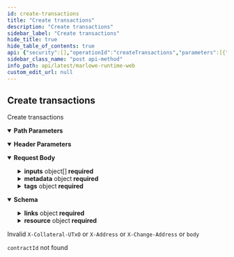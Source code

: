 ```yaml
---
id: create-transactions
title: "Create transactions"
description: "Create transactions"
sidebar_label: "Create transactions"
hide_title: true
hide_table_of_contents: true
api: {"security":[],"operationId":"createTransactions","parameters":[{"in":"path","name":"contractId","required":true,"schema":{"description":"A reference to a transaction output with a transaction ID and index.","example":"98d601c9307dd43307cf68a03aad0086d4e07a789b66919ccf9f7f7676577eb7#1","pattern":"^[a-fA-F0-9]{64}#[0-9]+$","type":"string"}},{"in":"header","name":"X-Change-Address","required":true,"schema":{"description":"A cardano address","example":"addr1w94f8ywk4fg672xasahtk4t9k6w3aql943uxz5rt62d4dvq8evxaf","type":"string"}},{"in":"header","name":"X-Address","required":false,"schema":{"description":"A comma-separated list of values","type":"string"}},{"in":"header","name":"X-Collateral-UTxO","required":false,"schema":{"description":"A comma-separated list of values","type":"string"}}],"requestBody":{"content":{"application/json;charset=utf-8":{"schema":{"properties":{"inputs":{"items":{"description":"An input to a Marlowe transaction","oneOf":[{"description":"Notify a contract to check a condition and provide the continuation of the contract","required":["merkleized_continuation","continuation_hash"],"type":"object"},{"description":"Notify a contract to check a condition","enum":["input_notify"],"type":"string"},{"description":"Make a choice in a contract and provide the continuation of the contract","required":["input_that_chooses_num","for_choice_id","merkleized_continuation","continuation_hash"],"type":"object"},{"description":"Make a choice in a contract","required":["input_that_chooses_num","for_choice_id"],"type":"object"},{"description":"Deposit funds into an account in a contract and provide the continuation of the contract","required":["input_from_party","that_deposits","of_token","into_account","merkleized_continuation","continuation_hash"],"type":"object"},{"description":"Deposit funds into an account in a contract","required":["input_from_party","that_deposits","of_token","into_account"],"type":"object"}],"title":"Input"},"type":"array"},"invalidBefore":{"example":"2016-07-22T00:00:00Z","format":"yyyy-mm-ddThh:MM:ssZ","type":"string","title":"UTCTime"},"invalidHereafter":{"example":"2016-07-22T00:00:00Z","format":"yyyy-mm-ddThh:MM:ssZ","type":"string","title":"UTCTime"},"metadata":{"additionalProperties":{"description":"An arbitrary JSON value for storage in a metadata key","title":"Metadata"},"type":"object"},"tags":{"additionalProperties":{"description":"An arbitrary JSON value for storage in a metadata key","title":"Metadata"},"type":"object"},"version":{"description":"A version of the Marlowe language.","enum":["v1"],"type":"string","title":"MarloweVersion"}},"required":["version","tags","metadata","inputs"],"type":"object","title":"PostTransactionsRequest"}}}},"responses":{"201":{"content":{"application/json;charset=utf-8":{"schema":{"properties":{"links":{"properties":{"transaction":{"type":"string"}},"type":"object"},"resource":{"properties":{"contractId":{"description":"A reference to a transaction output with a transaction ID and index.","example":"98d601c9307dd43307cf68a03aad0086d4e07a789b66919ccf9f7f7676577eb7#1","pattern":"^[a-fA-F0-9]{64}#[0-9]+$","type":"string","title":"TxOutRef"},"transactionId":{"description":"The hex-encoded identifier of a Cardano transaction","pattern":"^[a-fA-F0-9]{64}$","type":"string","title":"TxId"},"txBody":{"properties":{"cborHex":{"type":"string"},"description":{"type":"string"},"type":{"type":"string"}},"required":["type","description","cborHex"],"type":"object","title":"TextEnvelope"}},"required":["contractId","transactionId","txBody"],"type":"object","title":"ApplyInputsTxBody"}},"required":["resource","links"],"type":"object"}}},"description":""},"400":{"description":"Invalid `X-Collateral-UTxO` or `X-Address` or `X-Change-Address` or `body`"},"404":{"description":"`contractId` not found"}},"description":"Create transactions","method":"post","path":"/contracts/{contractId}/transactions","servers":[{"url":"localhost:3780","description":""}],"info":{"title":"Marlowe Runtime Web","version":"0.0.3","description":"REST endpoints for Marlowe","license":{"name":"Apache 2.0","url":"https://www.apache.org/licenses/LICENSE-2.0.html"}},"postman":{"name":"Create transactions","description":{"type":"text/plain"},"url":{"path":["contracts",":contractId","transactions"],"host":["{{baseUrl}}"],"query":[],"variable":[{"disabled":false,"description":{"content":"(Required) ","type":"text/plain"},"type":"any","value":"","key":"contractId"}]},"header":[{"disabled":false,"description":{"content":"(Required) ","type":"text/plain"},"key":"X-Change-Address","value":""},{"disabled":false,"description":{"content":"","type":"text/plain"},"key":"X-Address","value":""},{"disabled":false,"description":{"content":"","type":"text/plain"},"key":"X-Collateral-UTxO","value":""},{"key":"Content-Type","value":"application/json;charset=utf-8"},{"key":"Accept","value":"application/json;charset=utf-8"}],"method":"POST","body":{"mode":"raw","raw":"\"\"","options":{"raw":{"language":"json"}}}}}
sidebar_class_name: "post api-method"
info_path: api/latest/marlowe-runtime-web
custom_edit_url: null
---
```



## Create transactions



Create transactions

<details style={{"marginBottom":"1rem"}} data-collapsed={false} open={true}><summary style={{}}><strong>Path Parameters</strong></summary><div><ul><ParamsItem className={"paramsItem"} param={{"in":"path","name":"contractId","required":true,"schema":{"description":"A reference to a transaction output with a transaction ID and index.","example":"98d601c9307dd43307cf68a03aad0086d4e07a789b66919ccf9f7f7676577eb7#1","pattern":"^[a-fA-F0-9]{64}#[0-9]+$","type":"string"}}}></ParamsItem></ul></div></details><details style={{"marginBottom":"1rem"}} data-collapsed={false} open={true}><summary style={{}}><strong>Header Parameters</strong></summary><div><ul><ParamsItem className={"paramsItem"} param={{"in":"header","name":"X-Change-Address","required":true,"schema":{"description":"A cardano address","example":"addr1w94f8ywk4fg672xasahtk4t9k6w3aql943uxz5rt62d4dvq8evxaf","type":"string"}}}></ParamsItem><ParamsItem className={"paramsItem"} param={{"in":"header","name":"X-Address","required":false,"schema":{"description":"A comma-separated list of values","type":"string"}}}></ParamsItem><ParamsItem className={"paramsItem"} param={{"in":"header","name":"X-Collateral-UTxO","required":false,"schema":{"description":"A comma-separated list of values","type":"string"}}}></ParamsItem></ul></div></details><MimeTabs><TabItem label={"application/json;charset=utf-8"} value={"application/json;charset=utf-8-schema"}><details style={{}} data-collapsed={false} open={true}><summary style={{"textAlign":"left"}}><strong>Request Body</strong></summary><div style={{"textAlign":"left","marginLeft":"1rem"}}></div><ul style={{"marginLeft":"1rem"}}><SchemaItem collapsible={true} className={"schemaItem"}><details style={{}}><summary style={{}}><strong>inputs</strong><span style={{"opacity":"0.6"}}> object[]</span><strong style={{"fontSize":"var(--ifm-code-font-size)","color":"var(--openapi-required)"}}> required</strong></summary><div style={{"marginLeft":"1rem"}}><li><div style={{"fontSize":"var(--ifm-code-font-size)","opacity":"0.6","marginLeft":"-.5rem","paddingBottom":".5rem"}}>Array [</div></li><div><span className={"badge badge--info"}>oneOf</span><SchemaTabs><TabItem label={"MOD1"} value={"0-item-properties"}><SchemaItem collapsible={false} name={"continuation_hash"} required={true} schemaName={"string"} qualifierMessage={undefined} schema={{"type":"string"}}></SchemaItem><SchemaItem collapsible={true} className={"schemaItem"}><details style={{}}><summary style={{}}><strong>merkleized_continuation</strong><span style={{"opacity":"0.6"}}> object</span><strong style={{"fontSize":"var(--ifm-code-font-size)","color":"var(--openapi-required)"}}> required</strong></summary><div style={{"marginLeft":"1rem"}}><div style={{"marginTop":".5rem","marginBottom":".5rem"}}>

Contract terms specified in Marlowe

</div></div><div><span className={"badge badge--info"}>oneOf</span><SchemaTabs><TabItem label={"string"} value={"0-property"}><p>string</p><div style={{"marginTop":".5rem","marginBottom":".5rem"}}>

Contract terms specified in Marlowe

</div></TabItem><TabItem label={"object"} value={"1-property"}><p>object</p><div style={{"marginTop":".5rem","marginBottom":".5rem"}}>

Contract terms specified in Marlowe

</div></TabItem><TabItem label={"object"} value={"2-property"}><p>object</p><div style={{"marginTop":".5rem","marginBottom":".5rem"}}>

Contract terms specified in Marlowe

</div></TabItem><TabItem label={"object"} value={"3-property"}><p>object</p><div style={{"marginTop":".5rem","marginBottom":".5rem"}}>

Contract terms specified in Marlowe

</div></TabItem><TabItem label={"object"} value={"4-property"}><p>object</p><div style={{"marginTop":".5rem","marginBottom":".5rem"}}>

Contract terms specified in Marlowe

</div></TabItem><TabItem label={"object"} value={"5-property"}><p>object</p><div style={{"marginTop":".5rem","marginBottom":".5rem"}}>

Contract terms specified in Marlowe

</div></TabItem></SchemaTabs></div></details></SchemaItem></TabItem><TabItem label={"MOD2"} value={"1-item-properties"}><div style={{"marginTop":".5rem","marginBottom":".5rem","marginLeft":"1rem"}}>

string

</div></TabItem><TabItem label={"MOD3"} value={"2-item-properties"}><SchemaItem collapsible={false} name={"continuation_hash"} required={true} schemaName={"string"} qualifierMessage={undefined} schema={{"type":"string"}}></SchemaItem><SchemaItem collapsible={true} className={"schemaItem"}><details style={{}}><summary style={{}}><strong>for_choice_id</strong><span style={{"opacity":"0.6"}}> object</span><strong style={{"fontSize":"var(--ifm-code-font-size)","color":"var(--openapi-required)"}}> required</strong></summary><div style={{"marginLeft":"1rem"}}><div style={{"marginTop":".5rem","marginBottom":".5rem"}}>

Refers to a party by role name.

</div><SchemaItem collapsible={false} name={"choice_name"} required={true} schemaName={"string"} qualifierMessage={undefined} schema={{"type":"string"}}></SchemaItem><SchemaItem collapsible={true} className={"schemaItem"}><details style={{}}><summary style={{}}><strong>choice_owner</strong><span style={{"opacity":"0.6"}}> object</span><strong style={{"fontSize":"var(--ifm-code-font-size)","color":"var(--openapi-required)"}}> required</strong></summary><div style={{"marginLeft":"1rem"}}><div style={{"marginTop":".5rem","marginBottom":".5rem"}}>

A participant in a contract

</div></div><div><span className={"badge badge--info"}>oneOf</span><SchemaTabs><TabItem label={"object"} value={"0-property"}><p>object</p><div style={{"marginTop":".5rem","marginBottom":".5rem"}}>

A participant in a contract

</div></TabItem><TabItem label={"object"} value={"1-property"}><p>object</p><div style={{"marginTop":".5rem","marginBottom":".5rem"}}>

A participant in a contract

</div></TabItem></SchemaTabs></div></details></SchemaItem></div></details></SchemaItem><SchemaItem collapsible={false} name={"input_that_chooses_num"} required={true} schemaName={"integer"} qualifierMessage={undefined} schema={{"type":"integer"}}></SchemaItem><SchemaItem collapsible={true} className={"schemaItem"}><details style={{}}><summary style={{}}><strong>merkleized_continuation</strong><span style={{"opacity":"0.6"}}> object</span><strong style={{"fontSize":"var(--ifm-code-font-size)","color":"var(--openapi-required)"}}> required</strong></summary><div style={{"marginLeft":"1rem"}}><div style={{"marginTop":".5rem","marginBottom":".5rem"}}>

Contract terms specified in Marlowe

</div></div><div><span className={"badge badge--info"}>oneOf</span><SchemaTabs><TabItem label={"string"} value={"0-property"}><p>string</p><div style={{"marginTop":".5rem","marginBottom":".5rem"}}>

Contract terms specified in Marlowe

</div></TabItem><TabItem label={"object"} value={"1-property"}><p>object</p><div style={{"marginTop":".5rem","marginBottom":".5rem"}}>

Contract terms specified in Marlowe

</div></TabItem><TabItem label={"object"} value={"2-property"}><p>object</p><div style={{"marginTop":".5rem","marginBottom":".5rem"}}>

Contract terms specified in Marlowe

</div></TabItem><TabItem label={"object"} value={"3-property"}><p>object</p><div style={{"marginTop":".5rem","marginBottom":".5rem"}}>

Contract terms specified in Marlowe

</div></TabItem><TabItem label={"object"} value={"4-property"}><p>object</p><div style={{"marginTop":".5rem","marginBottom":".5rem"}}>

Contract terms specified in Marlowe

</div></TabItem><TabItem label={"object"} value={"5-property"}><p>object</p><div style={{"marginTop":".5rem","marginBottom":".5rem"}}>

Contract terms specified in Marlowe

</div></TabItem></SchemaTabs></div></details></SchemaItem></TabItem><TabItem label={"MOD4"} value={"3-item-properties"}><SchemaItem collapsible={true} className={"schemaItem"}><details style={{}}><summary style={{}}><strong>for_choice_id</strong><span style={{"opacity":"0.6"}}> object</span><strong style={{"fontSize":"var(--ifm-code-font-size)","color":"var(--openapi-required)"}}> required</strong></summary><div style={{"marginLeft":"1rem"}}><div style={{"marginTop":".5rem","marginBottom":".5rem"}}>

Refers to a party by role name.

</div><SchemaItem collapsible={false} name={"choice_name"} required={true} schemaName={"string"} qualifierMessage={undefined} schema={{"type":"string"}}></SchemaItem><SchemaItem collapsible={true} className={"schemaItem"}><details style={{}}><summary style={{}}><strong>choice_owner</strong><span style={{"opacity":"0.6"}}> object</span><strong style={{"fontSize":"var(--ifm-code-font-size)","color":"var(--openapi-required)"}}> required</strong></summary><div style={{"marginLeft":"1rem"}}><div style={{"marginTop":".5rem","marginBottom":".5rem"}}>

A participant in a contract

</div></div><div><span className={"badge badge--info"}>oneOf</span><SchemaTabs><TabItem label={"object"} value={"0-property"}><p>object</p><div style={{"marginTop":".5rem","marginBottom":".5rem"}}>

A participant in a contract

</div></TabItem><TabItem label={"object"} value={"1-property"}><p>object</p><div style={{"marginTop":".5rem","marginBottom":".5rem"}}>

A participant in a contract

</div></TabItem></SchemaTabs></div></details></SchemaItem></div></details></SchemaItem><SchemaItem collapsible={false} name={"input_that_chooses_num"} required={true} schemaName={"integer"} qualifierMessage={undefined} schema={{"type":"integer"}}></SchemaItem></TabItem><TabItem label={"MOD5"} value={"4-item-properties"}><SchemaItem collapsible={false} name={"continuation_hash"} required={true} schemaName={"string"} qualifierMessage={undefined} schema={{"type":"string"}}></SchemaItem><SchemaItem collapsible={true} className={"schemaItem"}><details style={{}}><summary style={{}}><strong>input_from_party</strong><span style={{"opacity":"0.6"}}> object</span><strong style={{"fontSize":"var(--ifm-code-font-size)","color":"var(--openapi-required)"}}> required</strong></summary><div style={{"marginLeft":"1rem"}}><div style={{"marginTop":".5rem","marginBottom":".5rem"}}>

A participant in a contract

</div></div><div><span className={"badge badge--info"}>oneOf</span><SchemaTabs><TabItem label={"object"} value={"0-property"}><p>object</p><div style={{"marginTop":".5rem","marginBottom":".5rem"}}>

A participant in a contract

</div></TabItem><TabItem label={"object"} value={"1-property"}><p>object</p><div style={{"marginTop":".5rem","marginBottom":".5rem"}}>

A participant in a contract

</div></TabItem></SchemaTabs></div></details></SchemaItem><SchemaItem collapsible={true} className={"schemaItem"}><details style={{}}><summary style={{}}><strong>into_account</strong><span style={{"opacity":"0.6"}}> object</span><strong style={{"fontSize":"var(--ifm-code-font-size)","color":"var(--openapi-required)"}}> required</strong></summary><div style={{"marginLeft":"1rem"}}><div style={{"marginTop":".5rem","marginBottom":".5rem"}}>

A participant in a contract

</div></div><div><span className={"badge badge--info"}>oneOf</span><SchemaTabs><TabItem label={"object"} value={"0-property"}><p>object</p><div style={{"marginTop":".5rem","marginBottom":".5rem"}}>

A participant in a contract

</div></TabItem><TabItem label={"object"} value={"1-property"}><p>object</p><div style={{"marginTop":".5rem","marginBottom":".5rem"}}>

A participant in a contract

</div></TabItem></SchemaTabs></div></details></SchemaItem><SchemaItem collapsible={true} className={"schemaItem"}><details style={{}}><summary style={{}}><strong>merkleized_continuation</strong><span style={{"opacity":"0.6"}}> object</span><strong style={{"fontSize":"var(--ifm-code-font-size)","color":"var(--openapi-required)"}}> required</strong></summary><div style={{"marginLeft":"1rem"}}><div style={{"marginTop":".5rem","marginBottom":".5rem"}}>

Contract terms specified in Marlowe

</div></div><div><span className={"badge badge--info"}>oneOf</span><SchemaTabs><TabItem label={"string"} value={"0-property"}><p>string</p><div style={{"marginTop":".5rem","marginBottom":".5rem"}}>

Contract terms specified in Marlowe

</div></TabItem><TabItem label={"object"} value={"1-property"}><p>object</p><div style={{"marginTop":".5rem","marginBottom":".5rem"}}>

Contract terms specified in Marlowe

</div></TabItem><TabItem label={"object"} value={"2-property"}><p>object</p><div style={{"marginTop":".5rem","marginBottom":".5rem"}}>

Contract terms specified in Marlowe

</div></TabItem><TabItem label={"object"} value={"3-property"}><p>object</p><div style={{"marginTop":".5rem","marginBottom":".5rem"}}>

Contract terms specified in Marlowe

</div></TabItem><TabItem label={"object"} value={"4-property"}><p>object</p><div style={{"marginTop":".5rem","marginBottom":".5rem"}}>

Contract terms specified in Marlowe

</div></TabItem><TabItem label={"object"} value={"5-property"}><p>object</p><div style={{"marginTop":".5rem","marginBottom":".5rem"}}>

Contract terms specified in Marlowe

</div></TabItem></SchemaTabs></div></details></SchemaItem><SchemaItem collapsible={true} className={"schemaItem"}><details style={{}}><summary style={{}}><strong>of_token</strong><span style={{"opacity":"0.6"}}> object</span><strong style={{"fontSize":"var(--ifm-code-font-size)","color":"var(--openapi-required)"}}> required</strong></summary><div style={{"marginLeft":"1rem"}}><div style={{"marginTop":".5rem","marginBottom":".5rem"}}>

A token with a currency symbol (minting policy ID) and token name.

</div><SchemaItem collapsible={false} name={"currency_symbol"} required={true} schemaName={"string"} qualifierMessage={undefined} schema={{"type":"string"}}></SchemaItem><SchemaItem collapsible={false} name={"token_name"} required={true} schemaName={"string"} qualifierMessage={undefined} schema={{"type":"string"}}></SchemaItem></div></details></SchemaItem><SchemaItem collapsible={false} name={"that_deposits"} required={true} schemaName={"integer"} qualifierMessage={undefined} schema={{"type":"integer"}}></SchemaItem></TabItem><TabItem label={"MOD6"} value={"5-item-properties"}><SchemaItem collapsible={true} className={"schemaItem"}><details style={{}}><summary style={{}}><strong>input_from_party</strong><span style={{"opacity":"0.6"}}> object</span><strong style={{"fontSize":"var(--ifm-code-font-size)","color":"var(--openapi-required)"}}> required</strong></summary><div style={{"marginLeft":"1rem"}}><div style={{"marginTop":".5rem","marginBottom":".5rem"}}>

A participant in a contract

</div></div><div><span className={"badge badge--info"}>oneOf</span><SchemaTabs><TabItem label={"object"} value={"0-property"}><p>object</p><div style={{"marginTop":".5rem","marginBottom":".5rem"}}>

A participant in a contract

</div></TabItem><TabItem label={"object"} value={"1-property"}><p>object</p><div style={{"marginTop":".5rem","marginBottom":".5rem"}}>

A participant in a contract

</div></TabItem></SchemaTabs></div></details></SchemaItem><SchemaItem collapsible={true} className={"schemaItem"}><details style={{}}><summary style={{}}><strong>into_account</strong><span style={{"opacity":"0.6"}}> object</span><strong style={{"fontSize":"var(--ifm-code-font-size)","color":"var(--openapi-required)"}}> required</strong></summary><div style={{"marginLeft":"1rem"}}><div style={{"marginTop":".5rem","marginBottom":".5rem"}}>

A participant in a contract

</div></div><div><span className={"badge badge--info"}>oneOf</span><SchemaTabs><TabItem label={"object"} value={"0-property"}><p>object</p><div style={{"marginTop":".5rem","marginBottom":".5rem"}}>

A participant in a contract

</div></TabItem><TabItem label={"object"} value={"1-property"}><p>object</p><div style={{"marginTop":".5rem","marginBottom":".5rem"}}>

A participant in a contract

</div></TabItem></SchemaTabs></div></details></SchemaItem><SchemaItem collapsible={true} className={"schemaItem"}><details style={{}}><summary style={{}}><strong>of_token</strong><span style={{"opacity":"0.6"}}> object</span><strong style={{"fontSize":"var(--ifm-code-font-size)","color":"var(--openapi-required)"}}> required</strong></summary><div style={{"marginLeft":"1rem"}}><div style={{"marginTop":".5rem","marginBottom":".5rem"}}>

A token with a currency symbol (minting policy ID) and token name.

</div><SchemaItem collapsible={false} name={"currency_symbol"} required={true} schemaName={"string"} qualifierMessage={undefined} schema={{"type":"string"}}></SchemaItem><SchemaItem collapsible={false} name={"token_name"} required={true} schemaName={"string"} qualifierMessage={undefined} schema={{"type":"string"}}></SchemaItem></div></details></SchemaItem><SchemaItem collapsible={false} name={"that_deposits"} required={true} schemaName={"integer"} qualifierMessage={undefined} schema={{"type":"integer"}}></SchemaItem></TabItem></SchemaTabs></div><li><div style={{"fontSize":"var(--ifm-code-font-size)","opacity":"0.6","marginLeft":"-.5rem"}}>]</div></li></div></details></SchemaItem><SchemaItem collapsible={false} name={"invalidBefore"} required={false} schemaName={"yyyy-mm-ddThh:MM:ssZ"} qualifierMessage={undefined} schema={{"example":"2016-07-22T00:00:00Z","format":"yyyy-mm-ddThh:MM:ssZ","type":"string","title":"UTCTime"}}></SchemaItem><SchemaItem collapsible={false} name={"invalidHereafter"} required={false} schemaName={"yyyy-mm-ddThh:MM:ssZ"} qualifierMessage={undefined} schema={{"example":"2016-07-22T00:00:00Z","format":"yyyy-mm-ddThh:MM:ssZ","type":"string","title":"UTCTime"}}></SchemaItem><SchemaItem collapsible={true} className={"schemaItem"}><details style={{}}><summary style={{}}><strong>metadata</strong><span style={{"opacity":"0.6"}}> object</span><strong style={{"fontSize":"var(--ifm-code-font-size)","color":"var(--openapi-required)"}}> required</strong></summary><div style={{"marginLeft":"1rem"}}><SchemaItem collapsible={false} name={"description"} required={false} schemaName={""} qualifierMessage={undefined} schema={"An arbitrary JSON value for storage in a metadata key"}></SchemaItem><SchemaItem collapsible={false} name={"title"} required={false} schemaName={""} qualifierMessage={undefined} schema={"Metadata"}></SchemaItem></div></details></SchemaItem><SchemaItem collapsible={true} className={"schemaItem"}><details style={{}}><summary style={{}}><strong>tags</strong><span style={{"opacity":"0.6"}}> object</span><strong style={{"fontSize":"var(--ifm-code-font-size)","color":"var(--openapi-required)"}}> required</strong></summary><div style={{"marginLeft":"1rem"}}><SchemaItem collapsible={false} name={"description"} required={false} schemaName={""} qualifierMessage={undefined} schema={"An arbitrary JSON value for storage in a metadata key"}></SchemaItem><SchemaItem collapsible={false} name={"title"} required={false} schemaName={""} qualifierMessage={undefined} schema={"Metadata"}></SchemaItem></div></details></SchemaItem><SchemaItem collapsible={false} name={"version"} required={true} schemaName={"MarloweVersion"} qualifierMessage={"**Possible values:** [`v1`]"} schema={{"description":"A version of the Marlowe language.","enum":["v1"],"type":"string","title":"MarloweVersion"}}></SchemaItem></ul></details></TabItem></MimeTabs><div><ApiTabs><TabItem label={"201"} value={"201"}><div></div><div><MimeTabs schemaType={"response"}><TabItem label={"application/json;charset=utf-8"} value={"application/json;charset=utf-8"}><SchemaTabs><TabItem label={"Schema"} value={"Schema"}><details style={{}} data-collapsed={false} open={true}><summary style={{"textAlign":"left"}}><strong>Schema</strong></summary><div style={{"textAlign":"left","marginLeft":"1rem"}}></div><ul style={{"marginLeft":"1rem"}}><SchemaItem collapsible={true} className={"schemaItem"}><details style={{}}><summary style={{}}><strong>links</strong><span style={{"opacity":"0.6"}}> object</span><strong style={{"fontSize":"var(--ifm-code-font-size)","color":"var(--openapi-required)"}}> required</strong></summary><div style={{"marginLeft":"1rem"}}><SchemaItem collapsible={false} name={"transaction"} required={false} schemaName={"string"} qualifierMessage={undefined} schema={{"type":"string"}}></SchemaItem></div></details></SchemaItem><SchemaItem collapsible={true} className={"schemaItem"}><details style={{}}><summary style={{}}><strong>resource</strong><span style={{"opacity":"0.6"}}> object</span><strong style={{"fontSize":"var(--ifm-code-font-size)","color":"var(--openapi-required)"}}> required</strong></summary><div style={{"marginLeft":"1rem"}}><SchemaItem collapsible={false} name={"contractId"} required={true} schemaName={"TxOutRef"} qualifierMessage={"**Possible values:** Value must match regular expression `^[a-fA-F0-9]{64}#[0-9]+$`"} schema={{"description":"A reference to a transaction output with a transaction ID and index.","example":"98d601c9307dd43307cf68a03aad0086d4e07a789b66919ccf9f7f7676577eb7#1","pattern":"^[a-fA-F0-9]{64}#[0-9]+$","type":"string","title":"TxOutRef"}}></SchemaItem><SchemaItem collapsible={false} name={"transactionId"} required={true} schemaName={"TxId"} qualifierMessage={"**Possible values:** Value must match regular expression `^[a-fA-F0-9]{64}$`"} schema={{"description":"The hex-encoded identifier of a Cardano transaction","pattern":"^[a-fA-F0-9]{64}$","type":"string","title":"TxId"}}></SchemaItem><SchemaItem collapsible={true} className={"schemaItem"}><details style={{}}><summary style={{}}><strong>txBody</strong><span style={{"opacity":"0.6"}}> object</span><strong style={{"fontSize":"var(--ifm-code-font-size)","color":"var(--openapi-required)"}}> required</strong></summary><div style={{"marginLeft":"1rem"}}><SchemaItem collapsible={false} name={"cborHex"} required={true} schemaName={"string"} qualifierMessage={undefined} schema={{"type":"string"}}></SchemaItem><SchemaItem collapsible={false} name={"description"} required={true} schemaName={"string"} qualifierMessage={undefined} schema={{"type":"string"}}></SchemaItem><SchemaItem collapsible={false} name={"type"} required={true} schemaName={"string"} qualifierMessage={undefined} schema={{"type":"string"}}></SchemaItem></div></details></SchemaItem></div></details></SchemaItem></ul></details></TabItem><TabItem label={"Example (from schema)"} value={"Example (from schema)"}><ResponseSamples responseExample={"{\n  \"links\": {\n    \"transaction\": \"string\"\n  },\n  \"resource\": {\n    \"contractId\": \"98d601c9307dd43307cf68a03aad0086d4e07a789b66919ccf9f7f7676577eb7#1\",\n    \"transactionId\": \"string\",\n    \"txBody\": {\n      \"cborHex\": \"string\",\n      \"description\": \"string\",\n      \"type\": \"string\"\n    }\n  }\n}"} language={"json"}></ResponseSamples></TabItem></SchemaTabs></TabItem></MimeTabs></div></TabItem><TabItem label={"400"} value={"400"}><div>

Invalid `X-Collateral-UTxO` or `X-Address` or `X-Change-Address` or `body`

</div><div></div></TabItem><TabItem label={"404"} value={"404"}><div>

`contractId` not found

</div><div></div></TabItem></ApiTabs></div>
      
